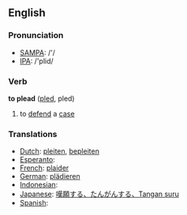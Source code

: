 ==English==
=== Pronunciation ===
*[[w:SAMPA|SAMPA]]: /'/
*[[w:IPA|IPA]]: /'plid/

=== Verb ===
{{en-infl-reg-consonant|plead||}}

'''to plead''' ([[pled]], pled)

# to [[defend]] a [[case]]

=== Translations ===
*[[Dutch]]: [[pleiten]], [[bepleiten]]
*[[Esperanto]]: [[]]
*[[French]]: [[plaider]]
*[[German]]: [[plädieren]]
*[[Indonesian]]: [[]]
*[[Japanese]]: [[嘆願する、たんがんする、Tangan suru]]
*[[Spanish]]: [[]]